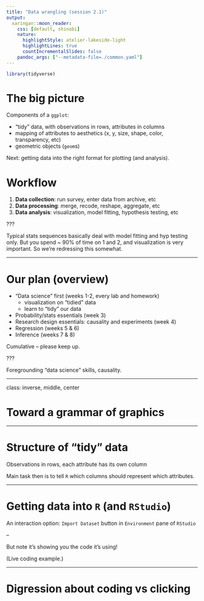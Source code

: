 ```yaml
---
title: "Data wrangling (session 2.1)"
output:
  xaringan::moon_reader:
    css: [default, shinobi]
    nature:
      highlightStyle: atelier-lakeside-light
      highlightLines: true
      countIncrementalSlides: false
    pandoc_args: ["--metadata-file=./common.yaml"]
---
```


```r
library(tidyverse)
```



# The big picture 

Components of a `ggplot`: 

- "tidy" data, with observations in rows, attributes in columns
- mapping of attributes to aesthetics (x, y, size, shape, color, transparency, etc)
- geometric objects (`geom`s)

Next: getting data into the right format for plotting (and analysis).



# Workflow 

1. **Data collection**: run survey, enter data from archive, etc
1. **Data processing**: merge, recode, reshape, aggregate, etc
1. **Data analysis**: visualization, model fitting, hypothesis testing, etc 

???

Typical stats sequences basically deal with model fitting and hyp testing only. But you spend ~ 90% of time on 1 and 2, and visualization is very important. So we're redressing this somewhat.

---

# Our plan (overview)

- "Data science" first (weeks 1-2, every lab and homework)
  - visualization on "tidied" data
  - learn to "tidy" our data
- Probability/stats essentials (week 3)
- Research design essentials: causality and experiments (week 4)
- Regression (weeks 5 & 6) 
- Inference (weeks 7 & 8)

Cumulative -- please keep up.

???

Foregrounding "data science" skills, causality.

---

class: inverse, middle, center

# Toward a grammar of graphics

---




# Structure of "tidy" data

Observations in rows, each attribute has its own column

Main task then is to tell `R` which columns should represent which attributes. 

---



# Getting data into `R` (and `RStudio`)

An interaction option: `Import Dataset` button in `Environment` pane of `RStudio`

--

But note it's showing you the code it's using! 

(Live coding example.)

---

# Digression about coding vs clicking






<!-- ## Plan  -->

<!-- First, examples where data columns already map to desired aesthetics 1 to 1. -->

<!-- - use (`gapminder`?) example to connect data to aesthetics (a la Heiss) -->
<!-- - introduce types of plots (from the cheatsheet?) -->
<!-- - `facet_wrap()`, `facet_grid()` -->
<!-- - practice and use examples -->

<!-- Then, cases where this is not true, and we need to do some data wrangling. -->

<!-- - making a new variable (`mutate()`) -->
<!-- - subsetting (`filter()`) -->
<!-- - summarizing? `group_by()`, `summarize()` -->
<!-- - `pivot_longer()`, `pivot_wider()` -->

<!-- but always ending with a figure I guess. -->

<!-- And that's basically it.  -->

  


